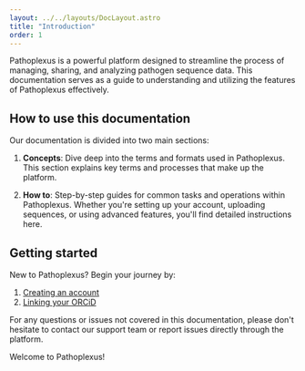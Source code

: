 ```yaml
---
layout: ../../layouts/DocLayout.astro
title: "Introduction"
order: 1
---
```


Pathoplexus is a powerful platform designed to streamline the process of managing, sharing, and analyzing pathogen sequence data. This documentation serves as a guide to understanding and utilizing the features of Pathoplexus effectively.

## How to use this documentation

Our documentation is divided into two main sections:

1. **Concepts**: Dive deep into the terms and formats used in Pathoplexus. This section explains key terms and processes that make up the platform.

2. **How to**: Step-by-step guides for common tasks and operations within Pathoplexus. Whether you're setting up your account, uploading sequences, or using advanced features, you'll find detailed instructions here.

## Getting started

New to Pathoplexus? Begin your journey by:

1. [Creating an account](/docs/how-to/create_account)
2. [Linking your ORCiD](/docs/how-to/add_orcid_account)

For any questions or issues not covered in this documentation, please don't hesitate to contact our support team or report issues directly through the platform.

Welcome to Pathoplexus!
